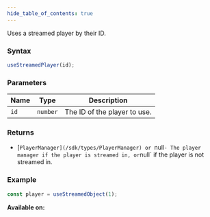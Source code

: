 ```yaml
---
hide_table_of_contents: true
---
```



Uses a streamed player by their ID.

### Syntax

```js
useStreamedPlayer(id);
```

### Parameters

| Name | Type     | Description                  |
| ---- | -------- | ---------------------------- |
| `id` | `number` | The ID of the player to use. |

### Returns

- [`PlayerManager](/sdk/types/PlayerManager) or `null` - The player manager if the player is streamed in, or `null` if the player is not streamed in.

### Example

```js
const player = useStreamedObject(1);
```

**Available on:** <ClientTag />
